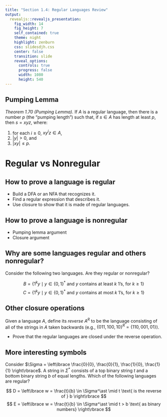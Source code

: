 ```yaml
---
title: "Section 1.4: Regular Languages Review"
output: 
  revealjs::revealjs_presentation:
    fig_width: 14 
    fig_height: 7
    self_contained: true
    theme: night
    highlight: zenburn
    css: slidesdjh.css
    center: false
    transition: slide
    reveal_options:
      controls: true
      progress: false
      width: 1080
      height: 540
---
```

## Pumping Lemma

*Theorem 1.70 (Pumping Lemma).* If $A$ is a regular language, then there is a number $p$ (the "pumping length") such that, if $s\in A$ has length at least $p$, then $s = xyz$, where:

1. for each $i \geq 0$, $xy^iz \in A$,
2. $|y| > 0$, and
3. $|xy| \leq p$.

# Regular vs Nonregular

## How to prove a language is regular

- Build a DFA or an NFA that recognizes it.
- Find a regular expression that describes it.
- Use closure to show that it is made of regular languages.

## How to prove a language is nonregular

- Pumping lemma argument
- Closure argument

## Why are some languages regular and others nonregular?

Consider the following two languages. Are they regular or nonregular?

$$
B =  \lbrace 1^k y \mid y \in \lbrace 0, 1\rbrace^* \text { and } y \text{ contains at least } k \text{ 1's, for } k \geq 1 \rbrace 
$$
$$
C =  \{1^k y \mid y \in \{0, 1\}^* \text{ and } y \text{ contains at most } k \text{ 1's, for } k \geq 1 \} 
$$

## Other closure operations

Given a language $A$, define its *reverse* $A^R$ to be the language consisting of all of the strings in $A$ taken backwards (e.g., $\{011, 100, 10\}^R = \{110, 001, 01\}$).

- Prove that the regular languages are closed under the reverse operation.

## More interesting symbols

Consider $\Sigma = \left\lbrace \frac{0}{0}, \frac{0}{1}, \frac{1}{0}, \frac{1}{1}  \right\rbrace$. A string in $\Sigma^\ast$ consists of a top binary string $t$ and a bottom binary string $b$ of equal lengths. Which of the following languages are regular?

$$
D =  \left\lbrace w = \frac{t}{b} \in \Sigma^\ast \mid t \text{ is the reverse of } b \right\rbrace 
$$
$$
E =  \left\lbrace w = \frac{t}{b} \in \Sigma^\ast \mid t > b \text{ as binary numbers} \right\rbrace 
$$


